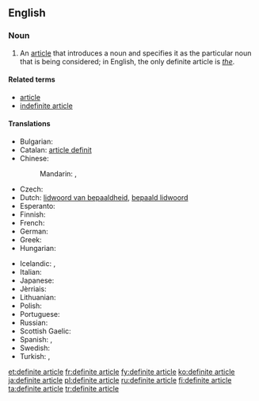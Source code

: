 {{wikipedia}}
==English==

===Noun===
{{en-noun|head=[[definite]] [[article]]}}

# {{grammar}} An [[article]] that introduces a noun and specifies it as the particular noun that is being considered; in English, the only definite article is ''[[the]]''.

====Related terms====
* [[article]]
* [[indefinite article]]

====Translations====
{{trans-top|article introducing a noun and specifying it as the particular noun considered}}
* Bulgarian: {{t-|bg|определителен член|m}}
* Catalan: [[article definit]] {{m}}
* Chinese:
*: Mandarin: {{t-|cmn|定冠詞|sc=Hani}}, {{t-|cmn|定冠词|tr=dìngguàncí|sc=Hani}}
* Czech: {{t-|cs|určitý člen|m}}
* Dutch: [[lidwoord van bepaaldheid]], [[bepaald lidwoord]] {{n}}
* Esperanto: {{t-|eo|difina artikolo}}
* Finnish: {{t+|fi|määräinen artikkeli}}
* French: {{t+|fr|article défini|m}}
* German: {{t-|de|bestimmter Artikel|m}}
* Greek: {{t-|el|οριστικό άρθρο|n|tr=oristikó árthro}}
* Hungarian: {{t+|hu|határozott névelő}}
{{trans-mid}}
* Icelandic: {{t+|is|ákveðinn greinir|m}},  {{t-|is|ákv. gr.|m}}
* Italian: {{t-|it|articolo definito|m}}
* Japanese: {{t-|ja|定冠詞|tr=ていかんし, teikanshi}}
* Jèrriais: {{tø|roa-jer|articl'ye définnie|f}}
* Lithuanian: {{t-|lt|žymimasis artikelis|m}}
* Polish: {{t+|pl|rodzajnik określony|m}}
* Portuguese: {{t+|pt|artigo definido|m}}
* Russian: {{t+|ru|определённый артикль|m|tr=opredeljónnyj artíkl’}}
* Scottish Gaelic: {{t-|gd|alt cinnteach|m}}
* Spanish: {{t+|es|artículo definido|m}}, {{t+|es|artículo determinado|m}}
* Swedish: {{t-|sv|bestämd artikel|c}}
* Turkish: {{t-|tr|belirli artikel}},  {{t-|tr|belirli tanımlık}}
{{trans-bottom}}

[[et:definite article]]
[[fr:definite article]]
[[fy:definite article]]
[[ko:definite article]]
[[ja:definite article]]
[[pl:definite article]]
[[ru:definite article]]
[[fi:definite article]]
[[ta:definite article]]
[[tr:definite article]]